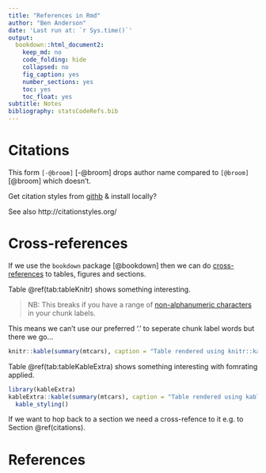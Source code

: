 ```yaml
---
title: "References in Rmd"
author: "Ben Anderson"
date: 'Last run at: `r Sys.time()`'
output: 
  bookdown::html_document2:
    keep_md: no
    code_folding: hide
    collapsed: no
    fig_caption: yes
    number_sections: yes
    toc: yes
    toc_float: yes
subtitle: Notes
bibliography: statsCodeRefs.bib
---
```


# Citations {#citations}

This form `[-@broom]` [-@broom] drops author name compared to `[@broom]` [@broom] which doesn't.

Get citation styles from [githb](https://github.com/citation-style-language/styles) & install locally?

See also http://citationstyles.org/ 

# Cross-references

If we use the `bookdown`  package [@bookdown] then we can do [cross-references]() to tables, figures and sections.

Table \@ref(tab:tableKnitr) shows something interesting. 

> NB: This breaks if you have a range of [non-alphanumeric characters](https://bookdown.org/yihui/rmarkdown/bookdown-markdown.html#cross-referencing) in your chunk labels. 

This means we can't use our preferred '.' to seperate chunk label words but there we go...

```r
knitr::kable(summary(mtcars), caption = "Table rendered using knitr::kable")
```

Table \@ref(tab:tableKableExtra) shows something interesting with fomrating applied.

```r
library(kableExtra)
kableExtra::kable(summary(mtcars), caption = "Table rendered using kableExtra::kable") %>%
  kable_styling()
```

If we want to hop back to a section we need a cross-refence to it e.g. to Section \@ref(citations).

# References
